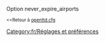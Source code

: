 {{fr/Amorce}}
Option never_expire_airports

<small><<Retour à [[fr/Archive/Manual/Settings/Openttd.cfg|openttd.cfg]]</small>
[[Category:fr/Réglages et préférences]]